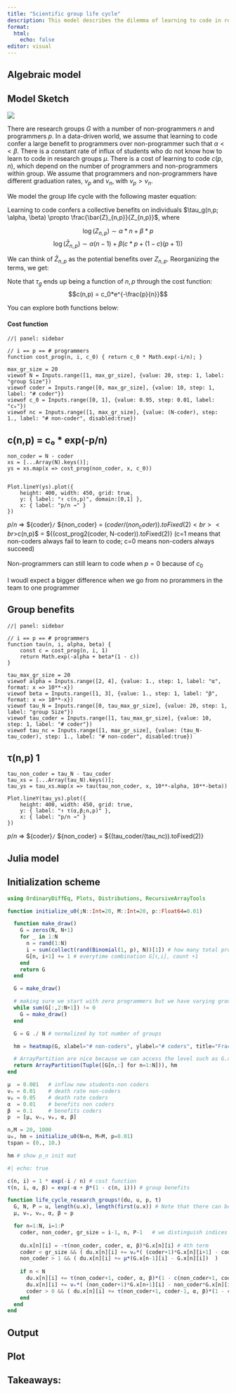 ```yaml
---
title: "Scientific group life cycle"
description: This model describes the dilemma of learning to code in research groups when the cost of learning it depends on their surroundings.  
format:
  html:
    echo: false
editor: visual
---
```



## Algebraic model


::: {.callout-note collapse="true"}
## Model Sketch

![](sci-group-sketch.jpg)

:::

There are research groups $G$ with a number of non-programmers $n$ and programmers $p$. In a data-driven world, we assume that learning to code confer a large benefit to programmers over non-programmer such that $\alpha << \beta$. There is a constant rate of influx of students who do not know how to learn to code in research groups $\mu$. There is a cost of learning to code $c(p,n)$, which depend on the number of programmers and non-programmers within group. We assume that programmers and non-programmers have different graduation rates, $\nu_p$ and $\nu_n$, with $\nu_p > \nu_n$. 

We model the group life cycle with the following master equation:

\begin{align*}
\frac{d}{dt}G_{n,p} &= \mu(G_{n-1,p} - G_{n,p}) + \nu_n \Big((n+1)G_{n+1,p}-nG_{n,p}\Big) \\
                           &+ \Big[ \tau_g(n+1,p-1)(1-c(n+1, p-1)G_{n+1,p-1} - \tau_g(n,p)G_{n,p} \Big] \\
                   &+ \nu_p\Big((p+1)G_{n,p+1} - pG_{n,p} \Big) \\
                   &+ \tau_g(n+1,p)(1-c(n+1,p))G_{n+1,p}
\end{align*}

Learning to code confers a collective benefits on individuals $\tau_g(n,p; \alpha, \beta) \propto \frac{\bar{Z}_{n,p}}{Z_{n,p}}$, where 

$$\log(Z_{n,p}) \sim \alpha * n + \beta * p$$ 
$$\log(\bar{Z}_{n,p}) \sim \alpha (n-1) +\beta (c * p + (1-c)(p+1))$$

We can think of $\bar{Z}_{n,p}$ as the potential benefits over $Z_{n,p}$. Reorganizing the terms, we get:

\begin{align*}
\log[\tau_g(n,p; \alpha, \beta))] &= \alpha (n-1) +\beta (c * p + (1-c)(p+1)) - \alpha * n + \beta * p \\
                                  &= -\alpha + \beta(1-c)
\end{align*}

Note that $\tau_g$ ends up being a function of $n, p$ through the cost function:
$$c(n,p) = c_0*e^{-\frac{p}{n}}$$

You can explore both functions below:

::: {.callout-tip collapse="true"}
#### Cost function


```ojs
//| panel: sidebar

// i == p == # programmers
function cost_prog(n, i, c_0) { return c_0 * Math.exp(-i/n); }

max_gr_size = 20
viewof N = Inputs.range([1, max_gr_size], {value: 20, step: 1, label: "group Size"})
viewof coder = Inputs.range([0, max_gr_size], {value: 10, step: 1, label: "# coder"})
viewof c_0 = Inputs.range([0, 1], {value: 0.95, step: 0.01, label: "c₀"})
viewof nc = Inputs.range([1, max_gr_size], {value: (N-coder), step: 1., label: "# non-coder", disabled:true})
```

::: {.panel-tabset}

## c(n,p) = c₀ * exp(-p/n)

```ojs
non_coder = N - coder
xs = [...Array(N).keys()];
ys = xs.map(x => cost_prog(non_coder, x, c_0))


Plot.lineY(ys).plot({
    height: 400, width: 450, grid: true,
    y: { label: "↑ c(n,p)", domain:[0,1] },
    x: { label: "p/n →" }
})
```

$p/n$ $\Rightarrow$ ${coder}`/` ${non_coder} = ${(coder/(non_coder)).toFixed(2)} <br><br>
$c(n,p)$ = ${(cost_prog2(coder, N-coder)).toFixed(2)} (c=1 means that non-coders always fail to learn to code; c=0 means non-coders always succeed)<br><br>
Non-programmers can still learn to code when $p=0$ because of $c_0$<br><br>
I woudl expect a bigger difference when we go from no prorammers in the team to one programmer

:::

:::

::: {.callout-tip collapse="true"}
## Group benefits

```ojs
//| panel: sidebar

// i == p == # programmers
function tau(n, i, alpha, beta) {
    const c = cost_prog(n, i, 1)
    return Math.exp(-alpha + beta*(1 - c))
}

tau_max_gr_size = 20
viewof alpha = Inputs.range([2, 4], {value: 1., step: 1, label: "α", format: x => 10**-x})
viewof beta = Inputs.range([1, 3], {value: 1., step: 1, label: "β", format: x => 10**-x})
viewof tau_N = Inputs.range([0, tau_max_gr_size], {value: 20, step: 1, label: "group Size"})
viewof tau_coder = Inputs.range([1, tau_max_gr_size], {value: 10, step: 1, label: "# coder"})
viewof tau_nc = Inputs.range([1, max_gr_size], {value: (tau_N-tau_coder), step: 1., label: "# non-coder", disabled:true})
```

::: {.panel-tabset}

## τ(n,p) 1

```ojs
tau_non_coder = tau_N - tau_coder
tau_xs = [...Array(tau_N).keys()];
tau_ys = tau_xs.map(x => tau(tau_non_coder, x, 10**-alpha, 10**-beta))

Plot.lineY(tau_ys).plot({
    height: 400, width: 450, grid: true,
    y: { label: "↑ τ(α,β;n,p)" },
    x: { label: "p/n →" }
})
```

$p/n$ $\Rightarrow$ ${coder}`/` ${non_coder} = ${(tau_coder/(tau_nc)).toFixed(2)}

:::

:::


## Julia model

::: {.callout-tip collapse="true"}
## Initialization scheme

```julia
using OrdinaryDiffEq, Plots, Distributions, RecursiveArrayTools

function initialize_u0(;N::Int=20, M::Int=20, p::Float64=0.01)

  function make_draw()
    G = zeros(N, N+1)
    for _ in 1:N
      n = rand(1:N)
      i = sum(collect(rand(Binomial(1, p), N))[1]) # how many total programmers?
      G[n, i+1] += 1 # everytime combination G[ℓ,i], count +1
    end
    return G
  end

  G = make_draw()

  # making sure we start with zero programmers but we have varying group size
  while sum(G[:,2:N+1]) != 0
    G = make_draw()
  end

  G = G ./ N # normalized by tot number of groups

  hm = heatmap(G, xlabel="# non-coders", ylabel="# coders", title="Frac groups with p coders and n non-coder", c = :heat)

  # ArrayPartition are nice because we can access the level such as G.x[ℓ][i]
  return ArrayPartition(Tuple([G[n,:] for n=1:N])), hm
end

μ  = 0.001   # inflow new students-non coders
νₙ = 0.01    # death rate non-coders
νₚ = 0.05    # death rate coders
α  = 0.01    # benefits non coders
β  = 0.1     # benefits coders
p  = [μ, νₙ, νₚ, α, β]

n,M = 20, 1000
u₀, hm = initialize_u0(N=n, M=M, p=0.01)
tspan = (0., 10.)

hm # show p_n init mat
```


:::

```julia
#| echo: true

c(n, i) = 1 * exp(-i / n) # cost function
τ(n, i, α, β) = exp(-α + β*(1 - c(n, i))) # group benefits

function life_cycle_research_groups!(du, u, p, t)
  G, N, P = u, length(u.x), length(first(u.x)) # Note that there can be no coders but not non-coders
  μ, νₙ, νₚ, α, β = p

  for n=1:N, i=1:P
    coder, non_coder, gr_size = i-1, n, P-1   # we distinguish indices from actual values.
    
    du.x[n][i] = -τ(non_coder, coder, α, β)*G.x[n][i] # 4th term
    coder < gr_size && ( du.x[n][i] += νₚ*( (coder+1)*G.x[n][i+1] - coder*G.x[n][i] ) )  # 5th term
    non_coder > 1 && ( du.x[n][i] += μ*(G.x[n-1][i] - G.x[n][i])  )         # 1st term
    
    if n < N
      du.x[n][i] += τ(non_coder+1, coder, α, β)*(1 - c(non_coder+1, coder))*G.x[n+1][i]     # 6th term
      du.x[n][i] += νₙ*( (non_coder+1)*G.x[n+1][i] - non_coder*G.x[n][i] )      # 2nd term
      coder > 0 && ( du.x[n][i] += τ(non_coder+1, coder-1, α, β)*(1 - c(non_coder+1, coder-1))*G.x[n+1][i-1] ) # 3rd term 
    end
  end
end
```

<!-- ```julia
prob = ODEProblem(life_cycle_research_groups!, u₀, tspan, p)
sol = solve(prob, Tsit5(), saveat = 1., reltol=1e-8, abstol=1e-8)
```

```julia
N = length(sol[1].x)
i = length(sol[1].x[1])
I = zeros(N, length(sol.t))

for t in 1:length(sol.t)
  for n in 1:N
    G_nil = sol[t].x[n]
    I[n, t] = sum((collect(0:(i-1)) / n) .* G_nil) / sum(G_nil)
  end
end
```

```julia
new_run = []
for n in 1:N
  tmp_dat = [Dict("N" => n, "value" => I[n, i], "timesteps" => i) for i in 1:tspan[2]]
  x = round.([i["value"] for i in tmp_dat], digits=5) # To lighten the output file we only keep unique `y` values.
  idx = unique(z -> x[z], 1:length(x))
  push!(new_run, tmp_dat[idx] )
end

if isfile("data.json")
  get!(old_run, join(p, "_"), vcat(new_run...))
  new_run = old_run
else
  new_run = Dict(join(p, "_") => vcat(new_run...))
end

open("data.json", "w") do f
  write(f, JSON.json(new_run))
end
``` -->


## Output


<!-- ```{ojs}
data = FileAttachment("data.json").json()
p = Object.keys(data).map(d => d.split("_")) //unpack params
```

```ojs
//| panel: sidebar

minmax = (p, i) => d3.extent(p.map(d => parseFloat(d[i])))

viewof mu    = Inputs.range(minmax(p,0), {step: 0.03, label: "μ", value:"0.0001"})
viewof nu_n  = Inputs.range(minmax(p,0), {step: 0.05, label: "β", value:"0.07"})
viewof nu_p  = Inputs.range(minmax(p,1), {step: 0.1,  label: "γ", value:"1.0"})
viewof alpha = Inputs.range(minmax(p,2), {step: 0.15, label: "ρ", value:"0.1"})
viewof beta  = Inputs.range(minmax(p,3), {step: 0.05, label: "b", value:"0.18"})
``` -->

::: {.panel-tabset}

## Plot

<!-- ```{ojs}
f = (x) => Number.isInteger(x) ? x.toPrecision(2) : x

Plot.plot({
  x: {type:"log"},
  y: {domain: [0,1]},
  color: {scheme: "reds", type: "ordinal", legend: true},
  marks: [
    Plot.line(
      data[`${f(mu)}_${f(nu_n)}_${f(nu_p)}_${f(alpha)}_${f(beta)}`], {
        x: 'timesteps', y: "value", stroke: "N"
        }),
    Plot.dot(
      data[`${f(beta)}_${f(gamma)}_${f(rho)}_${f(b)}_${f(c)}_${f(mu)}`], {
        x: 'timesteps', y: "value", stroke: "N"
        })
  ]
})
``` -->

:::


##  Takeaways:



